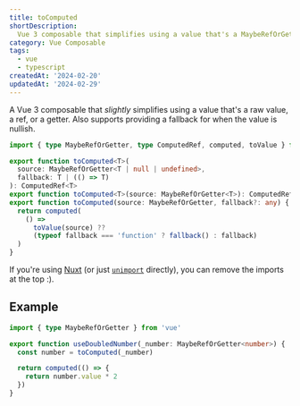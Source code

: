 ```yaml
---
title: toComputed
shortDescription:
  Vue 3 composable that simplifies using a value that's a MaybeRefOrGetter
category: Vue Composable
tags:
  - vue
  - typescript
createdAt: '2024-02-20'
updatedAt: '2024-02-29'
---
```


A Vue 3 composable that _slightly_ simplifies using a value that's a raw value,
a ref, or a getter. Also supports providing a fallback for when the value is
nullish.

```ts
import { type MaybeRefOrGetter, type ComputedRef, computed, toValue } from 'vue'

export function toComputed<T>(
  source: MaybeRefOrGetter<T | null | undefined>,
  fallback: T | (() => T)
): ComputedRef<T>
export function toComputed<T>(source: MaybeRefOrGetter<T>): ComputedRef<T>
export function toComputed(source: MaybeRefOrGetter, fallback?: any) {
  return computed(
    () =>
      toValue(source) ??
      (typeof fallback === 'function' ? fallback() : fallback)
  )
}
```

<Note variant="info">

If you're using [Nuxt](https://nuxt.com) (or just
[`unimport`](https://github.com/unjs/unimport) directly), you can remove the
imports at the top :).

</Note>

## Example

```ts
import { type MaybeRefOrGetter } from 'vue'

export function useDoubledNumber(_number: MaybeRefOrGetter<number>) {
  const number = toComputed(_number)

  return computed(() => {
    return number.value * 2
  })
}
```
